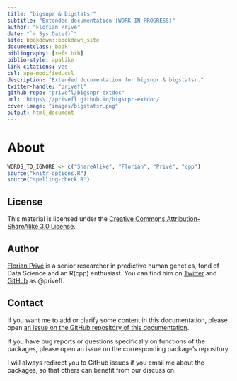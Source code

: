 ```yaml
--- 
title: "bigsnpr & bigstatsr"
subtitle: "Extended documentation [WORK IN PROGRESS]"
author: "Florian Privé"
date: "`r Sys.Date()`"
site: bookdown::bookdown_site
documentclass: book
bibliography: [refs.bib]
biblio-style: apalike
link-citations: yes
csl: apa-modified.csl
description: "Extended documentation for bigsnpr & bigstatsr."
twitter-handle: "privefl"
github-repo: "privefl/bigsnpr-extdoc"
url: 'https\://privefl.github.io/bigsnpr-extdoc/'
cover-image: "images/bigstatsr.png"
output: html_document
---
```



# About {-}

```r
WORDS_TO_IGNORE <- c("ShareAlike", "Florian", "Privé", "cpp")
source("knitr-options.R")
source("spelling-check.R")
```

## License {-}

This material is licensed under the [Creative Commons Attribution-ShareAlike 3.0 License](http://creativecommons.org/licenses/by-sa/3.0/). 

## Author {-}

[Florian Privé](https://privefl.github.io/) is a senior researcher in predictive human genetics, fond of Data Science and an R(cpp) enthusiast. You can find him on [Twitter](https://twitter.com/privefl) and [GitHub](https://github.com/privefl) as \@privefl.

## Contact {-}

If you want me to add or clarify some content in this documentation, please open [an issue on the GitHub repository of this documentation](https://github.com/privefl/bigsnpr-extdoc/issues).

If you have bug reports or questions specifically on functions of the packages, please open an issue on the corresponding package's repository.

I will always redirect you to GitHub issues if you email me about the packages, so that others can benefit from our discussion.
